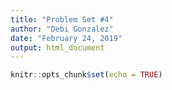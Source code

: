 ```yaml
---
title: "Problem Set #4"
author: "Debi Gonzalez"
date: "February 24, 2019"
output: html_document
---
```


```r
knitr::opts_chunk$set(echo = TRUE)
```